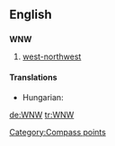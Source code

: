 ==English==

==={{abbreviation}}===
'''WNW'''

# [[west-northwest]]

====Translations====
{{trans-top|west-northwest}}
* Hungarian: {{t-|hu|NyÉNy}}
{{trans-mid}}
{{trans-bottom}}

[[Category:Compass points]]

[[de:WNW]]
[[tr:WNW]]
